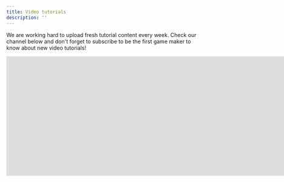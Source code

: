 ```yaml
---
title: Video tutorials
description: ''
---
```


We are working hard to upload fresh tutorial content every week.
Check our channel below and don't forget to subscribe to be the first game maker to know about new video tutorials!

<iframe
  width="1720"
  height="315"
  src="https://www.youtube.com/embed/V2E5xpNKoz4"
  title="Soba YouTube channel"
  frameborder="0"
  allow="accelerometer; autoplay; clipboard-write; encrypted-media; gyroscope; picture-in-picture"
  allowFullScreen
></iframe>
